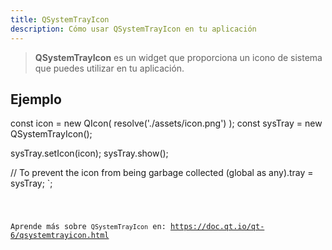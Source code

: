 ```yaml
---
title: QSystemTrayIcon
description: Cómo usar QSystemTrayIcon en tu aplicación
---
```



> **QSystemTrayIcon** es un widget que proporciona un icono de sistema que puedes utilizar en tu aplicación.

## Ejemplo


const icon = new QIcon(
  resolve('./assets/icon.png')
);
const sysTray = new QSystemTrayIcon();

sysTray.setIcon(icon);
sysTray.show();

// To prevent the icon from being garbage collected
(global as any).tray = sysTray;
`;

<Code code={qSystemTrayIconExample} title='example_systemTrayIcon.ts' lang='ts' />

Aprende más sobre `QSystemTrayIcon` en: https://doc.qt.io/qt-6/qsystemtrayicon.html